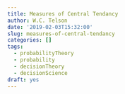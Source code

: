 ```yaml
---
title: Measures of Central Tendancy
author: W.C. Telson
date: '2019-02-03T15:32:00'
slug: measures-of-central-tendancy
categories: []
tags:
  - probabilityTheory
  - probability
  - decisionTheory
  - decisionScience
draft: yes
---
```


